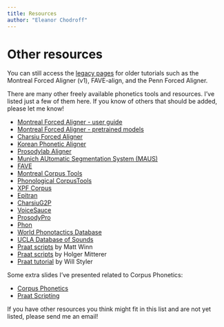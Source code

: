 ```yaml
---
title: Resources
author: "Eleanor Chodroff"
---
```


# Other resources

You can still access the [legacy pages](https://eleanorchodroff.com/tutorial/legacy/index.html) for older tutorials such as the Montreal Forced Aligner (v1), FAVE-align, and the Penn Forced Aligner.

There are many other freely available phonetics tools and resources. I've listed just a few of them here. If you know of others that should be added, please let me know!<br>

* [Montreal Forced Aligner - user guide](https://montreal-forced-aligner.readthedocs.io/en/latest/){target="_blank"}
* [Montreal Forced Aligner - pretrained models](https://mfa-models.readthedocs.io/en/latest/){target="_blank"}
* [Charsiu Forced Aligner](https://github.com/lingjzhu/charsiu){target="_blank"}
* [Korean Phonetic Aligner](http://korean.utsc.utoronto.ca/kpa/){target="_blank"}
* [Prosodylab Aligner](http://prosodylab.org/tools/aligner/){target="_blank"}
* [Munich AUtomatic Segmentation System (MAUS)](https://www.clarin-d.net/en/webmaus-basic-automatic-segmentation){target="_blank"}
* [FAVE](http://fave.ling.upenn.edu/){target="_blank"}
* [Montreal Corpus Tools](https://github.com/MontrealCorpusTools/speechcorpustools){target="_blank"}
* [Phonological CorpusTools](http://phonologicalcorpustools.github.io/CorpusTools/){target="_blank"}
* [XPF Corpus](https://cohenpr-xpf.github.io/XPF/Convert-to-IPA.html){target="_blank"}
* [Epitran](https://github.com/dmort27/epitran){target="_blank"}
* [CharsiuG2P](https://github.com/lingjzhu/CharsiuG2P){target="_blank"}
* [VoiceSauce](http://www.seas.ucla.edu/spapl/voicesauce/){target="_blank"}
* [ProsodyPro](http://www.homepages.ucl.ac.uk/~uclyyix/ProsodyPro/){target="_blank"}
* [Phon](https://www.phon.ca/phontrac){target="_blank"}
* [World Phonotactics Database](http://phonotactics.anu.edu.au/){target="_blank"}
* [UCLA Database of Sounds](http://www.phonetics.ucla.edu/index/sounds.html){target="_blank"}
* [Praat scripts](http://mattwinn.com/praat.html){target="_blank"} by Matt Winn
* [Praat scripts](http://www.holgermitterer.eu/research.html){target="_blank"} by Holger Mitterer
* [Praat tutorial](http://savethevowels.org/praat/){target="_blank"} by Will Styler

Some extra slides I've presented related to Corpus Phonetics:

* [Corpus Phonetics](CorpusPhonetics.pdf){target="_blank"}
* [Praat Scripting](PraatScripting.pdf){target="_blank"}

If you have other resources you think might fit in this list and are not yet listed, please send me an email! 


